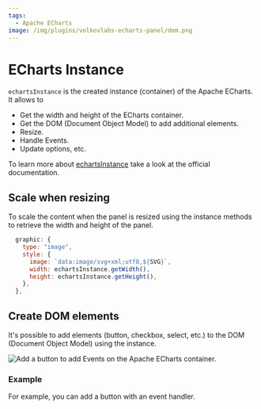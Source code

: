 ```yaml
---
tags:
  - Apache ECharts
image: /img/plugins/volkovlabs-echarts-panel/dom.png
---
```



# ECharts Instance

`echartsInstance` is the created instance (container) of the Apache ECharts. It allows to

- Get the width and height of the ECharts container.
- Get the DOM (Document Object Model) to add additional elements.
- Resize.
- Handle Events.
- Update options, etc.

To learn more about [echartsInstance](https://echarts.apache.org/en/api.html#echartsInstance) take a look at the official documentation.

## Scale when resizing

To scale the content when the panel is resized using the instance methods to retrieve the width and height of the panel.

```javascript
  graphic: {
    type: "image",
    style: {
      image: `data:image/svg+xml;utf8,${SVG}`,
      width: echartsInstance.getWidth(),
      height: echartsInstance.getHeight(),
    },
  },
```

## Create DOM elements

It's possible to add elements (button, checkbox, select, etc.) to the DOM (Document Object Model) using the instance.

<Image
  title="Add a button to add Events on the Apache ECharts container."
  src="/img/plugins/volkovlabs-echarts-panel/dom.png"
/>

### Example

For example, you can add a button with an event handler.

<Code
  url="https://github.com/VolkovLabs/volkovlabs.io/blob/main/docs/volkovlabs-echarts-panel/dom.js"
  language="js"
/>
